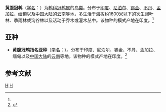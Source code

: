 {{Speciesbox
| genus = Criniger
| species = flaveolus
| authority = (Gould, 1836)<ref name='id2676'>{{cite web| url =http://www.bioinfo.cn/db05/BjdwSpecies.php?action=view&id=2676| title =黄腹冠鹎| work =《中国动物物种编目数据库》| publisher =中国科学院微生物研究所| author =中国科学院动物研究所| accessdate =2009-04-04| deadurl =yes| archiveurl =https://web.archive.org/web/20131203122335/http://www.bioinfo.cn/db05/BjdwSpecies.php?action=view| archivedate =2013-12-03}}</ref>
}}

'''黄腹冠鹎'''（[[学名|学名]]：{{lang|la|''Criniger flaveolus''}}）为[[鹎科|鹎科]][[冠鹎属|冠鹎属]]的[[鸟类|鸟类]]。分布于[[印度|印度]]、[[尼泊尔|尼泊尔]]、[[锡金|锡金]]、[[不丹|不丹]]、[[孟加拉|孟加拉]]、[[缅甸|缅甸]]以及[[中国大陆|中国大陆]]的[[云南|云南]]等地，多生活于海拔约1600米以下的次生阔叶林、季雨林或沟谷林以及活动于乔木或灌木丛中。该物种的模式产地在印度。<ref name='id2676'/>

==亚种==
*'''黄腹冠鹎指名亚种'''（[[学名|学名]]：{{lang|la|''Criniger flaveolus flaveolus''}}）。分布于印度、尼泊尔、锡金、不丹、孟加拉、缅甸以及[[中国大陆|中国大陆]]的[[云南|云南]]等地。该物种的模式产地在印度。<ref name='id2677'>{{cite web| url =http://www.bioinfo.cn/db05/BjdwSpecies.php?action=view&id=2677| title =黄腹冠鹎指名亚种| work =《中国动物物种编目数据库》| publisher =中国科学院微生物研究所| author =中国科学院动物研究所| accessdate =2009-04-04| deadurl =yes| archiveurl =https://web.archive.org/web/20160305105802/http://www.bioinfo.cn/db05/BjdwSpecies.php?action=view&id=2677| archivedate =2016-03-05}}</ref>

== 参考文献 ==
{{reflist}}

{{Taxonbar}}

[[Category:冠鹎属|H]]
[[Category:1836年描述的鸟类|H]]


{{雀形目小作品}}